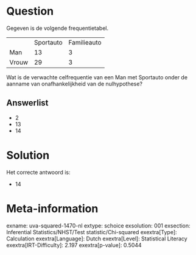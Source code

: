 Question
========

Gegeven is de volgende frequentietabel.

  ------- ----------- -------------
          Sportauto   Familieauto
  Man     13          3
  Vrouw   29          3
  ------- ----------- -------------

Wat is de verwachte celfrequentie van een Man met Sportauto onder de
aanname van onafhankelijkheid van de nulhypothese?

Answerlist
----------

* 2
* 13
* 14

Solution
========

Het correcte antwoord is: 

* 14

Meta-information
================
exname: uva-squared-1470-nl
extype: schoice
exsolution: 001
exsection: Inferential Statistics/NHST/Test statistic/Chi-squared
exextra[Type]: Calculation
exextra[Language]: Dutch
exextra[Level]: Statistical Literacy
exextra[IRT-Difficulty]: 2.197
exextra[p-value]: 0.5044
